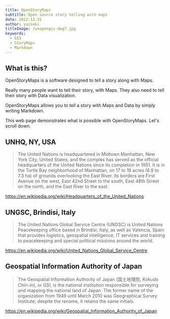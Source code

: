 ```yaml
---
title: OpenStoryMaps
subtitle: Open source story telling with maps
date: 2022-12-31
author: yuiseki
titleImage: /unopengis-dwg7.jpg
keywords:
  - GIS
  - StoryMaps
  - Markdown
---
```



## What is this?

OpenStoryMaps is a software designed to tell a story along with Maps.

Really many people want to tell their story, with Maps.
They also need to tell their story with Data visualization.

OpenStoryMaps allows you to tell a story with Maps and Data by simply writing Markdown.

This web page demonstrates what is possible with OpenStoryMaps.
Let's scroll down.

## UNHQ, NY, USA

<SectionBackground src="./UNHQ_NYC.jpg" />
<StaticMap longitude={-73.968056} latitude={40.749444} zoom={15} />

> The United Nations is headquartered in Midtown Manhattan, New York City, United
> States, and the complex has served as the official headquarters of the United Nations
> since its completion in 1951. It is in the Turtle Bay neighborhood of Manhattan,
> on 17 to 18 acres (6.9 to 7.3 ha) of grounds overlooking the East River. Its borders
> are First Avenue on the west, East 42nd Street to the south, East 48th Street on
> the north, and the East River to the east.

https://en.wikipedia.org/wiki/Headquarters_of_the_United_Nations

## UNGSC, Brindisi, Italy

<SectionBackground src="./UNGSC_Logo.png" />
<StaticMap longitude={17.9466719} latitude={40.6494882} zoom={17} />

> The United Nations Global Service Centre (UNGSC) is United Nations Peacekeeping office
> based in Brindisi, Italy, as well as Valencia, Spain that provides logistics, geospatial
> intelligence, IT services and training to peacekeeping and special political missions
> around the world.

https://en.wikipedia.org/wiki/United_Nations_Global_Service_Centre

## Geospatial Information Authority of Japan

<StaticMap
  style="./gsi_ort.json"
  longitude={140.084583}
  latitude={36.104583}
  zoom={16}
/>

> The Geospatial Information Authority of Japan (国土地理院, Kokudo Chiri-in), or GSI, is
> the national institution responsible for surveying and mapping the national land of Japan.
> The former name of the organization from 1949 until March 2010 was Geographical Survey Institute;
> despite the rename, it retains the same initials.

https://en.wikipedia.org/wiki/Geospatial_Information_Authority_of_Japan
